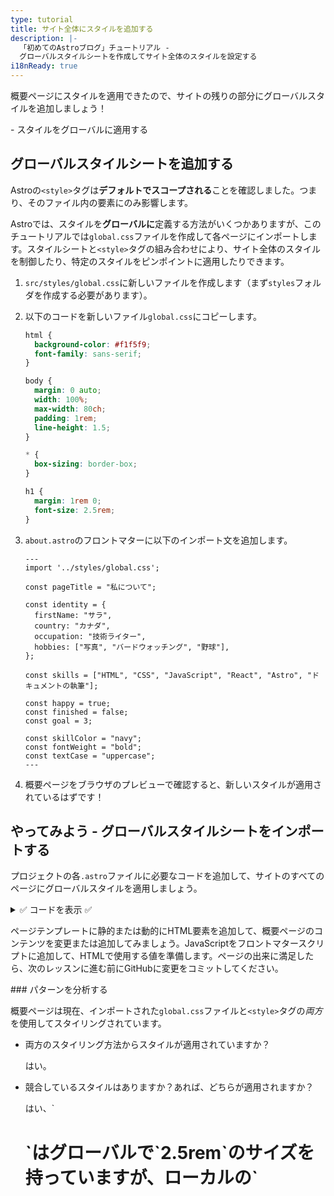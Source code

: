 ```yaml
---
type: tutorial
title: サイト全体にスタイルを追加する
description: |-
  「初めてのAstroブログ」チュートリアル -
  グローバルスタイルシートを作成してサイト全体のスタイルを設定する
i18nReady: true
---
```



概要ページにスタイルを適用できたので、サイトの残りの部分にグローバルスタイルを追加しましょう！

<PreCheck>
  - スタイルをグローバルに適用する
</PreCheck>

## グローバルスタイルシートを追加する

Astroの`<style>`タグは**デフォルトでスコープされる**ことを確認しました。つまり、そのファイル内の要素にのみ影響します。

Astroでは、スタイルを**グローバルに**定義する方法がいくつかありますが、このチュートリアルでは`global.css`ファイルを作成して各ページにインポートします。スタイルシートと`<style>`タグの組み合わせにより、サイト全体のスタイルを制御したり、特定のスタイルをピンポイントに適用したりできます。

1. `src/styles/global.css`に新しいファイルを作成します（まず`styles`フォルダを作成する必要があります）。

2. 以下のコードを新しいファイル`global.css`にコピーします。

    ```css title="src/styles/global.css"
    html {
      background-color: #f1f5f9;
      font-family: sans-serif;
    }

    body {
      margin: 0 auto;
      width: 100%;
      max-width: 80ch;
      padding: 1rem;
      line-height: 1.5;
    }

    * {
      box-sizing: border-box;
    }

    h1 {
      margin: 1rem 0;
      font-size: 2.5rem;
    }
    ```

3. `about.astro`のフロントマターに以下のインポート文を追加します。

    ```astro title="src/pages/about.astro" ins={2}
    ---
    import '../styles/global.css';

    const pageTitle = "私について";

    const identity = {
      firstName: "サラ",
      country: "カナダ",
      occupation: "技術ライター",
      hobbies: ["写真", "バードウォッチング", "野球"],
    };

    const skills = ["HTML", "CSS", "JavaScript", "React", "Astro", "ドキュメントの執筆"];

    const happy = true;
    const finished = false;
    const goal = 3;

    const skillColor = "navy";
    const fontWeight = "bold";
    const textCase = "uppercase";
    ---
    ```

4. 概要ページをブラウザのプレビューで確認すると、新しいスタイルが適用されているはずです！

<Box icon="puzzle-piece">

## やってみよう - グローバルスタイルシートをインポートする

プロジェクトの各`.astro`ファイルに必要なコードを追加して、サイトのすべてのページにグローバルスタイルを適用しましょう。

<details>
<summary>✅ コードを表示 ✅</summary>

以下のインポート文を`src/pages/index.astro`と`src/pages/blog.astro`の2つのページファイルに追加します。

```astro title="src/pages/index.astro" ins={2}
---
import '../styles/global.css';
---
```
</details>
</Box>

ページテンプレートに静的または動的にHTML要素を追加して、概要ページのコンテンツを変更または追加してみましょう。JavaScriptをフロントマタースクリプトに追加して、HTMLで使用する値を準備します。ページの出来に満足したら、次のレッスンに進む前にGitHubに変更をコミットしてください。

<Box icon="question-mark">
### パターンを分析する

概要ページは現在、インポートされた`global.css`ファイルと`<style>`タグの*両方*を使用してスタイリングされています。

- 両方のスタイリング方法からスタイルが適用されていますか？

    <p>
      <Spoiler>はい。</Spoiler>
    </p>

- 競合しているスタイルはありますか？あれば、どちらが適用されますか？

    <p>
      <Spoiler>はい、`<h1>`はグローバルで`2.5rem`のサイズを持っていますが、ローカルの`<style>`タグでは`4rem`です。ローカルの`4rem`のルールが概要ページに適用されます。</Spoiler>
    </p>

- `global.css`と`<style>`の関係を説明してください。

    <p>
      <Spoiler>競合するスタイルがページにローカルな`<style>`タグとグローバルの両方で定義されている場合、ローカルのスタイルがグローバルのスタイルを上書きします。（しかし、他の要因が関係する場合もあるので、スタイルが正しく適用されているかどうか、常にサイトを目視して確認してください！）</Spoiler>
    </p>

- `global.css`ファイルでスタイルを宣言するか、または`<style>`タグで宣言するか、どのように選択すればよいですか？

    <p>
      <Spoiler>サイト全体にスタイルを適用したい場合は、`global.css`ファイルを使用することを選択します。一方、単一の`.astro`ファイルのHTMLコンテンツのみにスタイルを適用し、サイトの他の要素に影響を与えないようにしたい場合は、`<style>`タグを選択します。</Spoiler>
    </p>

</Box>



<Box icon="check-list">
## チェックリスト

<Checklist>
- [ ] `.css`ファイルをインポートして、グローバルなCSSスタイルを追加できる。
</Checklist>
</Box>

### 参考
- [Astro構文とJSXの比較](/ja/basics/astro-syntax/#astroとjsxの違い)

- [Astroの`<style>`タグ](/ja/guides/styling/#astroでのスタイリング)

- [AstroにおけるCSS変数](/ja/guides/styling/#css変数)



